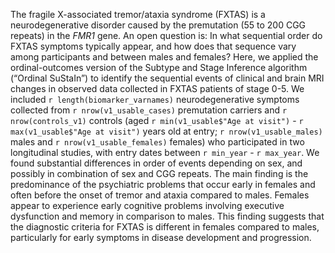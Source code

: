 The fragile X-associated tremor/ataxia syndrome (FXTAS) is a
neurodegenerative disorder caused by the
premutation (55 to 200 CGG repeats) in the *FMR1* gene.
An open question is:
In what sequential order do
FXTAS symptoms typically appear,
and how does that sequence vary
among participants and
between males and females?
Here, we applied the
ordinal-outcomes version of the
Subtype and Stage Inference algorithm ("Ordinal SuStaIn") to
identify the sequential events of
clinical and brain MRI changes
in observed data
collected in FXTAS patients of stage 0-5.
We included `r length(biomarker_varnames)` neurodegenerative symptoms 
collected from `r nrow(v1_usable_cases)` premutation carriers 
and `r nrow(controls_v1)` controls 
(aged `r min(v1_usable$"Age at visit")` - `r max(v1_usable$"Age at visit")`
years old at entry; 
`r nrow(v1_usable_males)` males 
and `r nrow(v1_usable_females)` females) 
who participated in two longitudinal studies,
with entry dates between `r min_year` - `r max_year`.
We found
substantial differences in order of events
depending on sex,
and possibly in combination of sex and CGG repeats.
The main finding is 
the predominance of the psychiatric problems that occur early in females 
and often before the onset of tremor and ataxia compared to males. 
Females appear to experience early cognitive problems 
involving executive dysfunction and memory 
in comparison to males. 
This finding suggests that the diagnostic criteria for FXTAS 
is different in females compared to males, 
particularly for early symptoms in disease development and progression.
